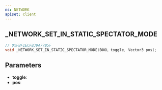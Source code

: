 ```yaml
---
ns: NETWORK
apiset: client
---
```

## _NETWORK_SET_IN_STATIC_SPECTATOR_MODE

```c
// 0xFBF1ECFB39A77B5F
void _NETWORK_SET_IN_STATIC_SPECTATOR_MODE(BOOL toggle, Vector3 pos);
```


## Parameters
* **toggle**:
* **pos**: